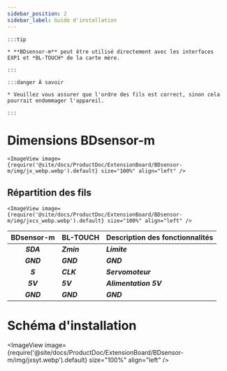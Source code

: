 ```yaml
---
sidebar_position: 2
sidebar_label: Guide d'installation
---
```




    :::tip

    * **BDsensor-m** peut être utilisé directement avec les interfaces EXP1 et *BL-TOUCH* de la carte mère.

    :::

    :::danger À savoir

    * Veuillez vous assurer que l'ordre des fils est correct, sinon cela pourrait endommager l'appareil.

    :::

# Dimensions BDsensor-m


    <ImageView image={require('@site/docs/ProductDoc/ExtensionBoard/BDsensor-m/img/jx_webp.webp').default} size="100%" align="left" />

## Répartition des fils

    <ImageView image={require('@site/docs/ProductDoc/ExtensionBoard/BDsensor-m/img/jxcs_webp.webp').default} size="100%" align="left" />

|      BDsensor-m    |  BL-TOUCH  |  Description des fonctionnalités |
| :---------------: | :--------- |:--------- |
|    ***SDA***    | ***Zmin*** | ***Limite***  |
|    ***GND***    | ***GND***  | ***GND*** |
|    ***S***      | ***CLK***  | ***Servomoteur***  |
|    ***5V***     | ***5V***   | ***Alimentation 5V***  |
|    ***GND***    | ***GND***  | ***GND***  |

# Schéma d'installation

<ImageView image={require('@site/docs/ProductDoc/ExtensionBoard/BDsensor-m/img/jxsyt.webp').default} size="100%" align="left" />